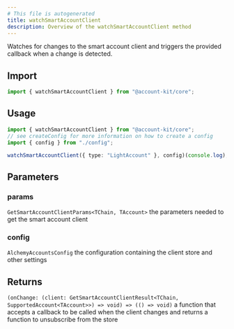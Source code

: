 ```yaml
---
# This file is autogenerated
title: watchSmartAccountClient
description: Overview of the watchSmartAccountClient method
---
```


Watches for changes to the smart account client and triggers the provided callback when a change is detected.

## Import

```ts
import { watchSmartAccountClient } from "@account-kit/core";
```

## Usage

```ts
import { watchSmartAccountClient } from "@account-kit/core";
// see createConfig for more information on how to create a config
import { config } from "./config";

watchSmartAccountClient({ type: "LightAccount" }, config)(console.log);
```

## Parameters

### params

`GetSmartAccountClientParams<TChain, TAccount>`
the parameters needed to get the smart account client

### config

`AlchemyAccountsConfig`
the configuration containing the client store and other settings

## Returns

`(onChange: (client: GetSmartAccountClientResult<TChain, SupportedAccount<TAccount>>) => void) => (() => void)`
a function that accepts a callback to be called when the client changes and returns a function to unsubscribe from the store
